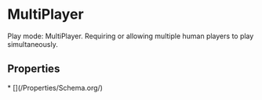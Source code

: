 # MultiPlayer

Play mode: MultiPlayer. Requiring or allowing multiple human players to play simultaneously.

## Properties

<Grid>
* [](/Properties/Schema.org/)

</Grid>

